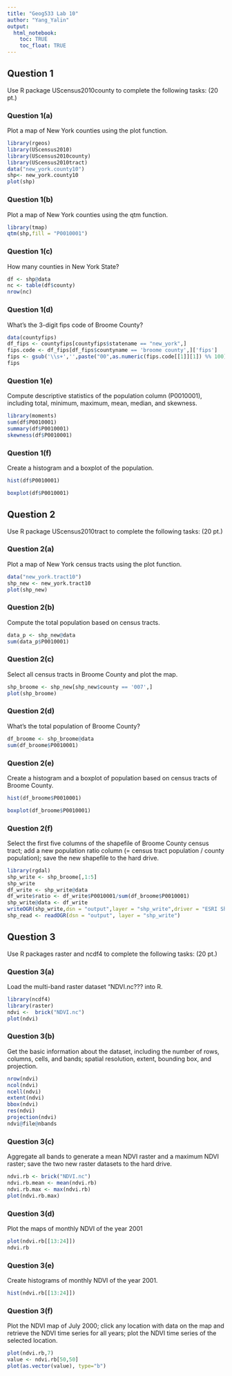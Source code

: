 ---
title: "Geog533 Lab 10"
author: "Yang_Yalin"
output: 
  html_notebook:
    toc: TRUE
    toc_float: TRUE
---

## Question 1
Use R package UScensus2010county to complete the following tasks:  (20 pt.)

### Question 1(a)
Plot a map of New York counties using the plot function.
```{r echo=FALSE}
library(rgeos)
library(UScensus2010)
library(UScensus2010county)
library(UScensus2010tract)
data("new_york.county10")
shp<- new_york.county10
plot(shp)
```

### Question 1(b)	
Plot a map of New York counties using the qtm function.
```{r}
library(tmap)
qtm(shp,fill = "P0010001")
```


### Question 1(c)	
How many counties in New York State?
```{r}
df <- shp@data
nc <- table(df$county)
nrow(nc)
```

### Question 1(d)	
What’s the 3-digit fips code of Broome County?
```{r}
data(countyfips)
df_fips <- countyfips[countyfips$statename == "new_york",]
fips.code <- df_fips[df_fips$countyname == 'broome county',]['fips']
fips <- gsub('\\s+','',paste("00",as.numeric(fips.code[[1]][1]) %% 100))
fips
```

### Question 1(e)	
Compute descriptive statistics of the population column (P0010001), including total, minimum, maximum, mean, median, and skewness. 
```{r}
library(moments)
sum(df$P0010001)
summary(df$P0010001)
skewness(df$P0010001)
```

### Question 1(f)	
Create a histogram and a boxplot of the population.
```{r}
hist(df$P0010001)
```

```{r}
boxplot(df$P0010001)
```

## Question 2
Use R package UScensus2010tract to complete the following tasks:    (20 pt.)


### Question 2(a)	
Plot a map of New York census tracts using the plot function.
```{r}
data("new_york.tract10")
shp_new <- new_york.tract10
plot(shp_new)
```

### Question 2(b)
Compute the total population based on census tracts.
```{r}
data_p <- shp_new@data
sum(data_p$P0010001)
```

### Question 2(c)
Select all census tracts in Broome County and plot the map. 
```{r}
shp_broome <- shp_new[shp_new$county == '007',]
plot(shp_broome)
```

### Question 2(d)
What’s the total population of Broome County?
```{r}
df_broome <- shp_broome@data
sum(df_broome$P0010001)
```

### Question 2(e)
Create a histogram and a boxplot of population based on census tracts of Broome County.
```{r}
hist(df_broome$P0010001)
```
```{r}
boxplot(df_broome$P0010001)
```

### Question 2(f)
Select the first five columns of the shapefile of Broome County census tract; add a new population ratio column (= census tract population / county population); save the new shapefile to the hard drive. 
```{r}
library(rgdal)
shp_write <- shp_broome[,1:5]
shp_write
df_write <- shp_write@data
df_write$ratio <- df_write$P0010001/sum(df_broome$P0010001)
shp_write@data <- df_write
writeOGR(shp_write,dsn = "output",layer = "shp_write",driver = "ESRI Shapefile",overwrite_layer = TRUE)
shp_read <- readOGR(dsn = "output", layer = "shp_write")
```


## Question 3

Use R packages raster and ncdf4 to complete the following tasks:     (20 pt.)


### Question 3(a)		
Load the multi-band raster dataset “NDVI.nc??? into R.
```{r}
library(ncdf4)
library(raster)
ndvi <-  brick("NDVI.nc")
plot(ndvi)
```

### Question 3(b)		
Get the basic information about the dataset, including the number of rows, columns, cells, and bands; spatial resolution, extent, bounding box, and projection.
```{r}
nrow(ndvi)
ncol(ndvi)
ncell(ndvi)
extent(ndvi)
bbox(ndvi)
res(ndvi)
projection(ndvi)
ndvi@file@nbands
```

### Question 3(c)	
Aggregate all bands to generate a mean NDVI raster and a maximum NDVI raster; save the two new raster datasets to the hard drive. 
```{r}
ndvi.rb <- brick("NDVI.nc")
ndvi.rb.mean <- mean(ndvi.rb)
ndvi.rb.max <- max(ndvi.rb)
plot(ndvi.rb.max)

```

### Question 3(d)			
Plot the maps of monthly NDVI of the year 2001
```{r}
plot(ndvi.rb[[13:24]])
ndvi.rb
```

### Question 3(e)	
Create histograms of monthly NDVI of the year 2001.
```{r echo=FALSE}
hist(ndvi.rb[[13:24]])
```

### Question 3(f)			
Plot the NDVI map of July 2000; click any location with data on the map and retrieve the NDVI time series for all years; plot the NDVI time series of the selected location. 
```{r}
plot(ndvi.rb,7)
value <- ndvi.rb[50,50]
plot(as.vector(value), type="b")
```



